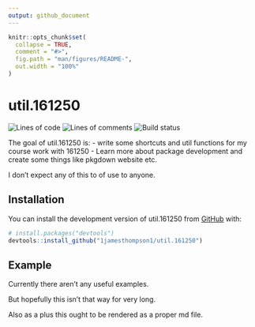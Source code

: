 ```yaml
---
output: github_document
---
```


<!-- README.md is generated from README.Rmd. Please edit that file -->

```r
knitr::opts_chunk$set(
  collapse = TRUE,
  comment = "#>",
  fig.path = "man/figures/README-",
  out.width = "100%"
)
```

# util.161250

<!-- badges: start -->
![Lines of code](https://tokei.rs/b1/github/1jamesthompson1/util.161250?category=code)
![Lines of comments](https://tokei.rs/b1/github/1jamesthompson1/util.161250?category=comments)
![Build status](https://img.shields.io/github/actions/workflow/status/1jamesthompson1/util.161250/check-standard.yaml)
<!-- badges: end -->

The goal of util.161250 is:
- write some shortcuts and util functions for my course work with 161250
- Learn more about package development and create some things like pkgdown website etc.

I don't expect any of this to of use to anyone.

## Installation

You can install the development version of util.161250 from [GitHub](https://github.com/) with:

``` r
# install.packages("devtools")
devtools::install_github("1jamesthompson1/util.161250")
```

## Example

Currently there aren't any useful examples.

But hopefully this isn't that way for very long.

Also as a plus this ought to be rendered as a proper md file.
